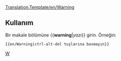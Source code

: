 <noinclude>[[Translation:Template/en/Warning]]</noinclude>{{en/Ambox| type  = content
| text  = <strong>Uyarı</strong><br>{{{1|Bu şablonu ekleyen kişi belirli bir uyarı belirlemediğinden, doğru eylemle kaldırılması ya da güncellenmesi gerekir.}}}
}}<noinclude>

==Kullanım==
Bir makale bölümüne <nowiki>{{</nowiki>'''warning'''|''yazı''<nowiki>}}</nowiki> girin. Örneğin:
<pre>{{en/Warning|ctrl-alt-del tuşlarına basmayın}}</pre>

[[Category:en/Manual/Base Set/Message boxes|W]]</noinclude>